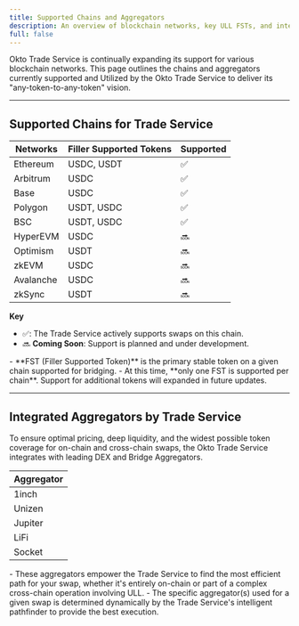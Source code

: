 ```yaml
---
title: Supported Chains and Aggregators
description: An overview of blockchain networks, key ULL FSTs, and integrated aggregators supported by the Okto Trade Service for seamless swaps.
full: false
---
```


Okto Trade Service is continually expanding its support for various blockchain networks. This page outlines the chains and aggregators currently supported and Utilized by the Okto Trade Service to deliver its "any-token-to-any-token" vision.

---

## Supported Chains for Trade Service

| Networks | Filler Supported Tokens | Supported |
|---|---|---|
| Ethereum | USDC, USDT | ✅ |
| Arbitrum | USDC | ✅ |
| Base | USDC | ✅ |
| Polygon | USDT, USDC | ✅ |
| BSC | USDT, USDC | ✅ |
| HyperEVM | USDC | 🔜 |
| Optimism | USDT | 🔜 |
| zkEVM | USDC | 🔜 |
| Avalanche | USDC | 🔜 | 
| zkSync | USDT | 🔜 | 

**Key**
- ✅: The Trade Service actively supports swaps on this chain.
- 🔜 **Coming Soon**: Support is planned and under development.

<Callout type="info" title="Note">
- **FST (Filler Supported Token)** is the primary stable token on a given chain supported for bridging.
- At this time, **only one FST is supported per chain**. Support for additional tokens will expanded in future updates.
</Callout>

---

## Integrated Aggregators by Trade Service

To ensure optimal pricing, deep liquidity, and the widest possible token coverage for on-chain and cross-chain swaps, the Okto Trade Service integrates with leading DEX and Bridge Aggregators.


| Aggregator       |
|------------------|
| 1inch            |
| Unizen           |
| Jupiter          |
| LiFi             |
| Socket           |

<Callout type="info" title="Note">
- These aggregators empower the Trade Service to find the most efficient path for your swap, whether it's entirely on-chain or part of a complex cross-chain operation involving ULL.
- The specific aggregator(s) used for a given swap is determined dynamically by the Trade Service's intelligent pathfinder to provide the best execution.
</Callout>
